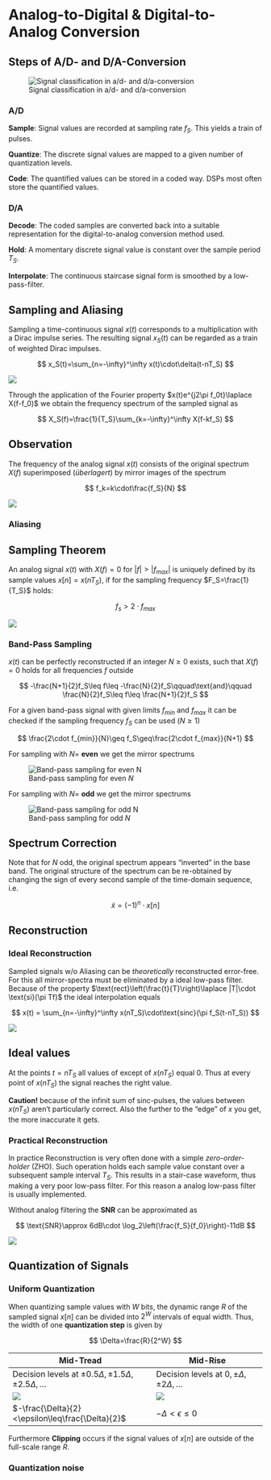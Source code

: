 # Analog-to-Digital & Digital-to-Analog Conversion

## Steps of A/D- and D/A-Conversion

![Signal classification in a/d- and d/a-conversion](images/paste-7.png)

### A/D

**Sample**: Signal values are recorded at sampling rate $f_S$. This yields a train of pulses.

**Quantize**: The discrete signal values are mapped to a given number of quantization levels.

**Code**: The quantified values can be stored in a coded way. DSPs most often store the quantified values.

### D/A

**Decode**: The coded samples are converted back into a suitable representation for the digital-to-analog conversion method used.

**Hold**: A momentary discrete signal value is constant over the sample period $T_S$.

**Interpolate**: The continuous staircase signal form is smoothed by a low-pass-filter.

## Sampling and Aliasing

Sampling a time-continuous signal $x(t)$ corresponds to a multiplication with a Dirac impulse series. The resulting signal $x_S(t)$ can be regarded as a train of weighted Dirac impulses.

$$
x_S(t)=\sum_{n=-\infty}^\infty x(t)\cdot\delta(t-nT_S)
$$

![](images/paste-8.png)

Through the application of the Fourier property $x(t)e^{j2\pi f_0t}\laplace X(f-f_0)$ we obtain the frequency spectrum of the sampled signal as

$$
X_S(f)=\frac{1}{T_S}\sum_{k=-\infty}^\infty X(f-kf_S)
$$

::: callout-important
## Observation

The frequency of the analog signal $x(t)$ consists of the original spectrum $X(f)$ superimposed (*überlagert*) by mirror images of the spectrum

$$
f_k=k\cdot\frac{f_S}{N}
$$

![](images/paste-9.png)
:::

### Aliasing

::: callout-note
## Sampling Theorem

An analog signal $x(t)$ with $X(f)=0$ for $|f|>|f_{max}|$ is uniquely defined by its sample values $x[n]=x(nT_S)$, if for the sampling frequency $F_S=\frac{1}{T_S}$ holds:

$$
f_s>2\cdot f_{max}
$$
:::

![](images/paste-10.png)

### Band-Pass Sampling

$x(t)$ can be perfectly reconstructed if an integer $N\geq 0$ exists, such that $X(f)=0$ holds for all frequencies $f$ outside

$$
-\frac{N+1}{2}f_S\leq f\leq -\frac{N}{2}f_S\qquad\text{and}\qquad \frac{N}{2}f_S\leq f\leq \frac{N+1}{2}f_S
$$

For a given band-pass signal with given limits $f_{min}$ and $f_{max}$ it can be checked if the sampling frequency $f_S$ can be used ($N\geq1$)

$$
\frac{2\cdot f_{min}}{N}\geq f_S\geq\frac{2\cdot f_{max}}{N+1}
$$

For sampling with $N=$ **even** we get the mirror spectrums

![Band-pass sampling for even $N$](images/paste-11.png)

For sampling with $N =$ **odd** we get the mirror spectrums

![Band-pass sampling for odd $N$](images/paste-12.png)

::: callout-important
## Spectrum Correction

Note that for $N$ odd, the original spectrum appears "inverted" in the base band. The original structure of the spectrum can be re-obtained by changing the sign of every second sample of the time-domain sequence, i.e.

$$
\tilde{x}=(-1)^n\cdot x[n]
$$
:::

## Reconstruction

### Ideal Reconstruction

Sampled signals w/o Aliasing can be *theoretically* reconstructed error-free. For this all mirror-spectra must be eliminated by a ideal low-pass filter. Because of the property $\text{rect}\left(\frac{t}{T}\right)\laplace |T|\cdot \text{si}(\pi Tf)$ the ideal interpolation equals

$$
x(t) = \sum_{n=-\infty}^\infty x(nT_S)\cdot\text{sinc}(\pi f_S(t-nT_S))
$$

![](images/paste-13.png)

::: callout-note
## Ideal values

At the points $t=nT_S$ all values of except of $x(nT_S)$ equal $0$. Thus at every point of $x(nT_S)$ the signal reaches the right value.

**Caution!** because of the infinit sum of sinc-pulses, the values between $x(nT_S)$ aren't particularly correct. Also the further to the "edge" of $x$ you get, the more inaccurate it gets.
:::

### Practical Reconstruction

In practice Reconstruction is very often done with a simple *zero-order-holder* (ZHO). Such operation holds each sample value constant over a subsequent sample interval $T_S$. This results in a stair-case waveform, thus making a very poor low-pass filter. For this reason a analog low-pass filter is usually implemented.

Without analog filtering the **SNR** can be approximated as

$$
\text{SNR}\approx 6dB\cdot \log_2\left(\frac{f_S}{f_0}\right)-11dB
$$

![](images/paste-14.png)

## Quantization of Signals

### Uniform Quantization

When quantizing sample values with $W$ bits, the dynamic range $R$ of the sampled signal $x[n]$ can be divided into $2^W$ intervals of equal width. Thus, the width of one **quantization step** is given by

$$
\Delta=\frac{R}{2^W}
$$

| Mid-Tread                                                         | Mid-Rise                                          |
|-------------------------------------------------------------------|---------------------------------------------------|
| Decision levels at $\pm0.5\Delta,\pm1.5\Delta,\pm2.5\Delta,\dots$ | Decision levels at $0,\pm\Delta,\pm2\Delta,\dots$ |
| ![](images/paste-15.png)                                          | ![](images/paste-16.png)                          |
| $-\frac{\Delta}{2}<\epsilon\leq\frac{\Delta}{2}$                  | $-\Delta<\epsilon\leq0$                           |

Furthermore **Clipping** occurs if the signal values of $x[n]$ are outside of the full-scale range $R$.

### Quantization noise
